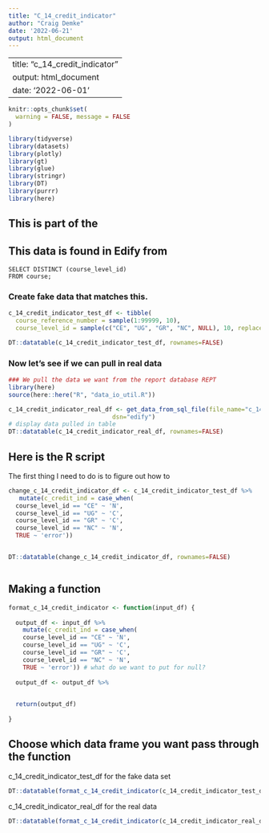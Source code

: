```yaml
---
title: "C_14_credit_indicator"
author: "Craig Demke"
date: '2022-06-21'
output: html_document
---
```

---
title: "c_14_credit_indicator"
output: html_document
date: '2022-06-01'
---

```r
knitr::opts_chunk$set(
  warning = FALSE, message = FALSE
)
```

```r
library(tidyverse)
library(datasets)
library(plotly)
library(gt)
library(glue)
library(stringr)
library(DT)
library(purrr)
library(here)
```
## This is part of the 


## This data is found in Edify from 
```{}
SELECT DISTINCT (course_level_id)
FROM course;
```


### Create fake data that matches this.

```r
c_14_credit_indicator_test_df <- tibble(
  course_reference_number = sample(1:99999, 10),
  course_level_id = sample(c("CE", "UG", "GR", "NC", NULL), 10, replace = TRUE))

DT::datatable(c_14_credit_indicator_test_df, rownames=FALSE)
```

### Now let's see if we can pull in real data

```r
### We pull the data we want from the report database REPT 
library(here)
source(here::here("R", "data_io_util.R"))

c_14_credit_indicator_real_df <- get_data_from_sql_file(file_name="c_14.sql",
                             dsn="edify")
# display data pulled in table
DT::datatable(c_14_credit_indicator_real_df, rownames=FALSE)
```


## Here is the R script

The first thing I need to do is to figure out how to

```r

change_c_14_credit_indicator_df <- c_14_credit_indicator_test_df %>%
   mutate(c_credit_ind = case_when(
  course_level_id == "CE" ~ 'N',
  course_level_id == "UG" ~ 'C',
  course_level_id == "GR" ~ 'C',
  course_level_id == "NC" ~ 'N',
  TRUE ~ 'error'))


DT::datatable(change_c_14_credit_indicator_df, rownames=FALSE)



```

## Making a function

```r

format_c_14_credit_indicator <- function(input_df) {
  
  output_df <- input_df %>%  
    mutate(c_credit_ind = case_when(
    course_level_id == "CE" ~ 'N',
    course_level_id == "UG" ~ 'C',
    course_level_id == "GR" ~ 'C',
    course_level_id == "NC" ~ 'N',
    TRUE ~ 'error')) # what do we want to put for null?
  
  output_df <- output_df %>% 

  
  return(output_df)
  
}
```
## Choose which data frame you want pass through the function 

c_14_credit_indicator_test_df for the fake data set
```r
DT::datatable(format_c_14_credit_indicator(c_14_credit_indicator_test_df), rownames=FALSE)
```

c_14_credit_indicator_real_df for the real data
```r
DT::datatable(format_c_14_credit_indicator(c_14_credit_indicator_real_df), rownames=FALSE)
```

